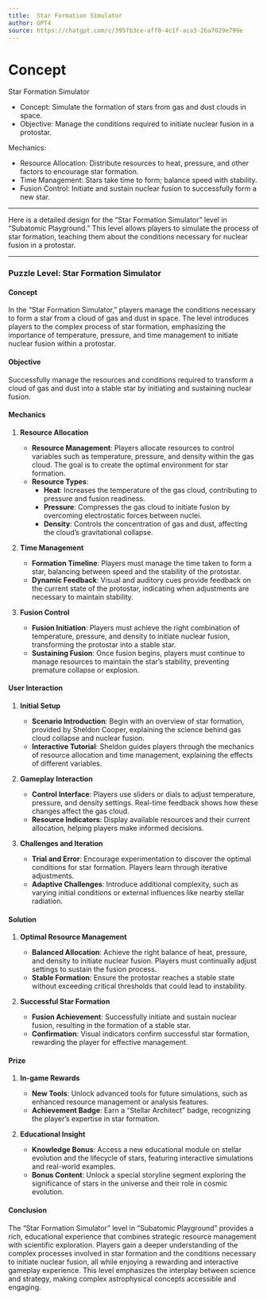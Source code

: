```yaml
---
title:  Star Formation Simulator
author: GPT4
source: https://chatgpt.com/c/395fb3ce-aff0-4c1f-aca3-26a7029e799e
---
```


# Concept

Star Formation Simulator

- Concept: Simulate the formation of stars from gas and dust clouds in space.
- Objective: Manage the conditions required to initiate nuclear fusion in a protostar.

Mechanics:

- Resource Allocation: Distribute resources to heat, pressure, and other factors to encourage star formation.
- Time Management: Stars take time to form; balance speed with stability.
- Fusion Control: Initiate and sustain nuclear fusion to successfully form a new star.


---

Here is a detailed design for the "Star Formation Simulator" level in "Subatomic Playground." This level allows players to simulate the process of star formation, teaching them about the conditions necessary for nuclear fusion in a protostar.

---

### Puzzle Level: Star Formation Simulator

#### **Concept**

In the "Star Formation Simulator," players manage the conditions necessary to form a star from a cloud of gas and dust in space. The level introduces players to the complex process of star formation, emphasizing the importance of temperature, pressure, and time management to initiate nuclear fusion within a protostar.

#### **Objective**

Successfully manage the resources and conditions required to transform a cloud of gas and dust into a stable star by initiating and sustaining nuclear fusion.

#### **Mechanics**

1. **Resource Allocation**

   - **Resource Management**: Players allocate resources to control variables such as temperature, pressure, and density within the gas cloud. The goal is to create the optimal environment for star formation.
   - **Resource Types**:
     - **Heat**: Increases the temperature of the gas cloud, contributing to pressure and fusion readiness.
     - **Pressure**: Compresses the gas cloud to initiate fusion by overcoming electrostatic forces between nuclei.
     - **Density**: Controls the concentration of gas and dust, affecting the cloud’s gravitational collapse.

2. **Time Management**

   - **Formation Timeline**: Players must manage the time taken to form a star, balancing between speed and the stability of the protostar.
   - **Dynamic Feedback**: Visual and auditory cues provide feedback on the current state of the protostar, indicating when adjustments are necessary to maintain stability.

3. **Fusion Control**

   - **Fusion Initiation**: Players must achieve the right combination of temperature, pressure, and density to initiate nuclear fusion, transforming the protostar into a stable star.
   - **Sustaining Fusion**: Once fusion begins, players must continue to manage resources to maintain the star’s stability, preventing premature collapse or explosion.

#### **User Interaction**

1. **Initial Setup**

   - **Scenario Introduction**: Begin with an overview of star formation, provided by Sheldon Cooper, explaining the science behind gas cloud collapse and nuclear fusion.
   - **Interactive Tutorial**: Sheldon guides players through the mechanics of resource allocation and time management, explaining the effects of different variables.

2. **Gameplay Interaction**

   - **Control Interface**: Players use sliders or dials to adjust temperature, pressure, and density settings. Real-time feedback shows how these changes affect the gas cloud.
   - **Resource Indicators**: Display available resources and their current allocation, helping players make informed decisions.

3. **Challenges and Iteration**

   - **Trial and Error**: Encourage experimentation to discover the optimal conditions for star formation. Players learn through iterative adjustments.
   - **Adaptive Challenges**: Introduce additional complexity, such as varying initial conditions or external influences like nearby stellar radiation.

#### **Solution**

1. **Optimal Resource Management**

   - **Balanced Allocation**: Achieve the right balance of heat, pressure, and density to initiate nuclear fusion. Players must continually adjust settings to sustain the fusion process.
   - **Stable Formation**: Ensure the protostar reaches a stable state without exceeding critical thresholds that could lead to instability.

2. **Successful Star Formation**

   - **Fusion Achievement**: Successfully initiate and sustain nuclear fusion, resulting in the formation of a stable star.
   - **Confirmation**: Visual indicators confirm successful star formation, rewarding the player for effective management.

#### **Prize**

1. **In-game Rewards**

   - **New Tools**: Unlock advanced tools for future simulations, such as enhanced resource management or analysis features.
   - **Achievement Badge**: Earn a "Stellar Architect" badge, recognizing the player's expertise in star formation.

2. **Educational Insight**

   - **Knowledge Bonus**: Access a new educational module on stellar evolution and the lifecycle of stars, featuring interactive simulations and real-world examples.
   - **Bonus Content**: Unlock a special storyline segment exploring the significance of stars in the universe and their role in cosmic evolution.

#### **Conclusion**

The "Star Formation Simulator" level in "Subatomic Playground" provides a rich, educational experience that combines strategic resource management with scientific exploration. Players gain a deeper understanding of the complex processes involved in star formation and the conditions necessary to initiate nuclear fusion, all while enjoying a rewarding and interactive gameplay experience. This level emphasizes the interplay between science and strategy, making complex astrophysical concepts accessible and engaging.